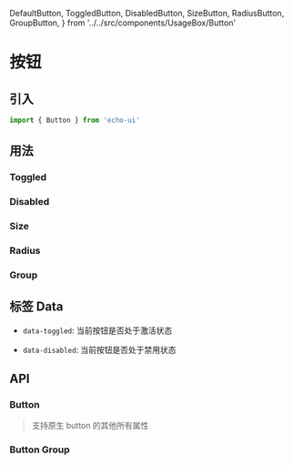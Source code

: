   DefaultButton,
  ToggledButton,
  DisabledButton,
  SizeButton,
  RadiusButton,
  GroupButton,
} from '../../src/components/UsageBox/Button'

# 按钮

## 引入

```ts
import { Button } from 'echo-ui'
```

## 用法

<DefaultButton />

### Toggled

<ToggledButton />

### Disabled

<DisabledButton />

### Size

<SizeButton />

### Radius

<RadiusButton />

### Group

<GroupButton />

## 标签 Data

- `data-toggled`: 当前按钮是否处于激活状态

- `data-disabled`: 当前按钮是否处于禁用状态

## API

### Button

> 支持原生 button 的其他所有属性

<ButtonAPITable />

### Button Group

<ButtonGroupAPITable />

